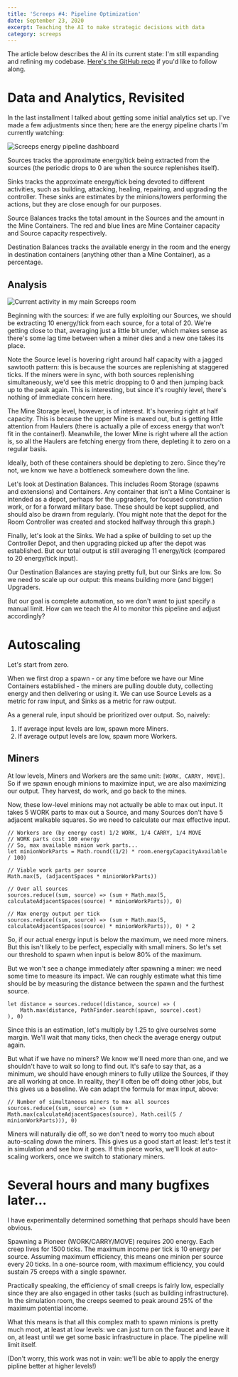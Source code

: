 ```yaml
---
title: 'Screeps #4: Pipeline Optimization'
date: September 23, 2020
excerpt: Teaching the AI to make strategic decisions with data
category: screeps
---
```


The article below describes the AI in its current state: I'm still expanding and refining my codebase. [Here's the GitHub repo](https://github.com/glitchassassin/screeps) if you'd like to follow along.

# Data and Analytics, Revisited

In the last installment I talked about getting some initial analytics set up. I've made a few adjustments since then; here are the energy pipeline charts I'm currently watching:

![Screeps energy pipeline dashboard](/assets/images/screeps-pipeline.png)

Sources tracks the approximate energy/tick being extracted from the sources (the periodic drops to 0 are when the source replenishes itself).

Sinks tracks the approximate energy/tick being devoted to different activities, such as building, attacking, healing, repairing, and upgrading the controller. These sinks are estimates by the minions/towers performing the actions, but they are close enough for our purposes.

Source Balances tracks the total amount in the Sources and the amount in the Mine Containers. The red and blue lines are Mine Container capacity and Source capacity respectively.

Destination Balances tracks the available energy in the room and the energy in destination containers (anything other than a Mine Container), as a percentage.

## Analysis

![Current activity in my main Screeps room](/assets/images/W32N39.png)

Beginning with the sources: if we are fully exploiting our Sources, we should be extracting 10 energy/tick from each source, for a total of 20. We're getting close to that, averaging just a little bit under, which makes sense as there's some lag time between when a miner dies and a new one takes its place.

Note the Source level is hovering right around half capacity with a jagged sawtooth pattern: this is because the sources are replenishing at staggered ticks. If the miners were in sync, with both sources replenishing simultaneously, we'd see this metric dropping to 0 and then jumping back up to the peak again. This is interesting, but since it's roughly level, there's nothing of immediate concern here.

The Mine Storage level, however, is of interest. It's hovering right at half capacity. This is because the upper Mine is maxed out, but is getting little attention from Haulers (there is actually a pile of excess energy that won't fit in the container!). Meanwhile, the lower Mine is right where all the action is, so all the Haulers are fetching energy from there, depleting it to zero on a regular basis.

Ideally, both of these containers should be depleting to zero. Since they're not, we know we have a bottleneck somewhere down the line.

Let's look at Destination Balances. This includes Room Storage (spawns and extensions) and Containers. Any container that isn't a Mine Container is intended as a depot, perhaps for the upgraders, for focused construction work, or for a forward military base. These should be kept supplied, and should also be drawn from regularly. (You might note that the depot for the Room Controller was created and stocked halfway through this graph.)

Finally, let's look at the Sinks. We had a spike of building to set up the Controller Depot, and then upgrading picked up after the depot was established. But our total output is still averaging 11 energy/tick (compared to 20 energy/tick input).

Our Destination Balances are staying pretty full, but our Sinks are low. So we need to scale up our output: this means building more (and bigger) Upgraders.

But our goal is complete automation, so we don't want to just specify a manual limit. How can we teach the AI to monitor this pipeline and adjust accordingly?

# Autoscaling

Let's start from zero.

When we first drop a spawn - or any time before we have our Mine Containers established - the miners are pulling double duty, collecting energy and then delivering or using it. We can use Source Levels as a metric for raw input, and Sinks as a metric for raw output.

As a general rule, input should be prioritized over output. So, naively:

1. If average input levels are low, spawn more Miners.
2. If average output levels are low, spawn more Workers.

## Miners

At low levels, Miners and Workers are the same unit: `[WORK, CARRY, MOVE]`. So if we spawn enough minions to maximize input, we are also maximizing our output. They harvest, do work, and go back to the mines.

Now, these low-level minions may not actually be able to max out input. It takes 5 WORK parts to max out a Source, and many Sources don't have 5 adjacent walkable squares. So we need to calculate our max effective input.

```
// Workers are (by energy cost) 1/2 WORK, 1/4 CARRY, 1/4 MOVE
// WORK parts cost 100 energy
// So, max available minion work parts...
let minionWorkParts = Math.round((1/2) * room.energyCapacityAvailable / 100)

// Viable work parts per source
Math.max(5, (adjacentSpaces * minionWorkParts))

// Over all sources
sources.reduce((sum, source) => (sum + Math.max(5, calculateAdjacentSpaces(source) * minionWorkParts)), 0)

// Max energy output per tick
sources.reduce((sum, source) => (sum + Math.max(5, calculateAdjacentSpaces(source) * minionWorkParts)), 0) * 2
```

So, if our actual energy input is below the maximum, we need more miners. But this isn't likely to be perfect, especially with small miners. So let's set our threshold to spawn when input is below 80% of the maximum.

But we won't see a change immediately after spawning a miner: we need some time to measure its impact. We can roughly estimate what this time should be by measuring the distance between the spawn and the furthest source.

```
let distance = sources.reduce((distance, source) => (
    Math.max(distance, PathFinder.search(spawn, source).cost)
), 0)
```

Since this is an estimation, let's multiply by 1.25 to give ourselves some margin. We'll wait that many ticks, then check the average energy output again.

But what if we have no miners? We know we'll need more than one, and we shouldn't have to wait so long to find out. It's safe to say that, as a minimum, we should have enough miners to fully utilize the Sources, if they are all working at once. In reality, they'll often be off doing other jobs, but this gives us a baseline. We can adapt the formula for max input, above:

```
// Number of simultaneous miners to max all sources
sources.reduce((sum, source) => (sum + Math.max(calculateAdjacentSpaces(source), Math.ceil(5 / minionWorkParts))), 0)
```

Miners will naturally die off, so we don't need to worry too much about auto-scaling _down_ the miners. This gives us a good start at least: let's test it in simulation and see how it goes. If this piece works, we'll look at auto-scaling workers, once we switch to stationary miners.

# Several hours and many bugfixes later...

I have experimentally determined something that perhaps should have been obvious.

Spawning a Pioneer (WORK/CARRY/MOVE) requires 200 energy. Each creep lives for 1500 ticks. The maximum income per tick is 10 energy per source. Assuming maximum efficiency, this means one minion per source every 20 ticks. In a one-source room, with maximum efficiency, you could sustain 75 creeps with a single spawner.

Practically speaking, the efficiency of small creeps is fairly low, especially since they are also engaged in other tasks (such as building infrastructure). In the simulation room, the creeps seemed to peak around 25% of the maximum potential income.

What this means is that all this complex math to spawn minions is pretty much moot, at least at low levels: we can just turn on the faucet and leave it on, at least until we get some basic infrastructure in place. The pipeline will limit itself.

(Don't worry, this work was not in vain: we'll be able to apply the energy pipline better at higher levels!)
